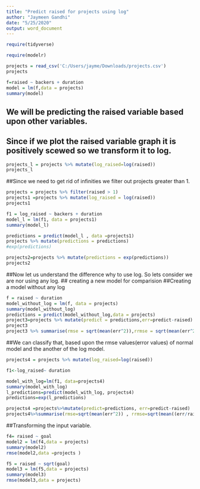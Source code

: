 ---
title: "Predict raised for projects using log"
author: "Jaymeen Gandhi"
date: "5/25/2020"
output: word_document
---

```{r}
require(tidyverse)
```

```{r}
require(modelr)
```


```{r}
projects = read_csv('C:/Users/jayme/Downloads/projects.csv')
projects
```

```{r}
f=raised ~ backers + duration
model = lm(f,data = projects)
summary(model)
```



## We will be predicting the raised variable based upon other variables.
## Since if we plot the raised variable graph it is positively scewed so we transform it to log.

```{r}
projects_l = projects %>% mutate(log_raised=log(raised))
projects_l
```

##Since we need to get rid of infinities we filter out projects greater than 1.

```{r}
projects = projects %>% filter(raised > 1)
projects1 =projects %>% mutate(log_raised = log(raised))
projects1
```


```{r}
f1 = log_raised ~ backers + duration
model_l = lm(f1, data = projects1)
summary(model_l)
```

```{r}
predictions = predict(model_l , data =projects1)
projects %>% mutate(predictions = predictions)
#exp(predictions)

projects2=projects %>% mutate(predictions = exp(predictions))
projects2

```


##Now let us understand the difference why to use log. So lets consider we are nor using any log.
## creating a new model for comparision 
##Creating a model without any log
```{r}
f = raised ~ duration
model_without_log = lm(f, data = projects)
summary(model_without_log)
predictions = predict(model_without_log,data = projects)
project3=projects %>% mutate(predict = predictions,err=predict-raised) 
project3
project3 %>% summarise(rmse = sqrt(mean(err^2)),rrmse = sqrt(mean(err^2/raised)))
```

##We can classify that, based upon the rmse values(error values) of normal model and the another of the log model.

```{r}
projects4 = projects %>% mutate(log_raised=log(raised))

f1<-log_raised~ duration

model_with_log=lm(f1, data=projects4)
summary(model_with_log)
l_predictions=predict(model_with_log, projects4)
predictions=exp(l_predictions)

projects4 =projects%>%mutate(predict=predictions, err=predict-raised)
projects4%>%summarise(rmse=sqrt(mean(err^2)) , rrmse=sqrt(mean((err/raised)^2)))
```



##Transforming the input variable.

```{r}
f4= raised ~ goal
model2 = lm(f4,data = projects)
summary(model2)
rmse(model2,data =projects )
```

```{r}
f5 = raised ~ sqrt(goal)
model3 = lm(f5,data = projects)
summary(model3)
rmse(model3,data = projects)
```